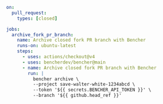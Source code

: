 ```yaml title=".github/workflows/fork_pr_benchmarks_closed.yml"
on:
  pull_request:
    types: [closed]

jobs:
  archive_fork_pr_branch:
    name: Archive closed fork PR branch with Bencher
    runs-on: ubuntu-latest
    steps:
      - uses: actions/checkout@v4
      - uses: bencherdev/bencher@main
      - name: Archive closed fork PR branch with Bencher
        run: |
          bencher archive \
          --project save-walter-white-1234abcd \
          --token '${{ secrets.BENCHER_API_TOKEN }}' \
          --branch '${{ github.head_ref }}'
```
